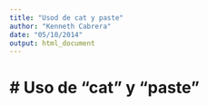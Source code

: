 ```yaml
---
title: "Usod de cat y paste"
author: "Kenneth Cabrera"
date: "05/10/2014"
output: html_document
---
```


# Uso de "cat" y "paste"
==========================================================